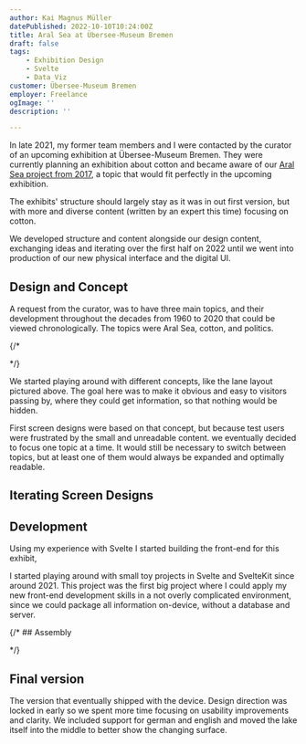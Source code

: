 ```yaml
---
author: Kai Magnus Müller
datePublished: 2022-10-10T10:24:00Z
title: Aral Sea at Übersee-Museum Bremen
draft: false
tags:
    - Exhibition Design
    - Svelte
    - Data Viz
customer: Übersee-Museum Bremen
employer: Freelance
ogImage: ''
description: ''

---
```




<Figure 
    alt="The assembled exhibit after delivery in the Übersee-Museum (excuse the bad footage, after eight hours in the train and no sleep, I wasn't exactly awake…)" 
    src="/video/aral-sea-2/aral-sea-2-video-2.mp4" 
    width="1920" 
    height="1080"
    type="video"
    fullWidth>
</Figure>



In late 2021, my former team members and I were contacted by the curator of an upcoming exhibition at Übersee-Museum Bremen. They were currently planning an exhibition about cotton and became aware of our [Aral Sea project from 2017](../projects/AralSea.mdx), a topic that would fit perfectly in the upcoming exhibition.

The exhibits' structure should largely stay as it was in out first version, but with more and diverse content (written by an expert this time) focusing on cotton. 

We developed structure and content alongside our design content, exchanging ideas and iterating over the first half on 2022 until we went into production of our new physical interface and the digital UI. 

## Design and Concept

A request from the curator, was to have three main topics, and their development throughout the decades from 1960 to 2020 that could be viewed chronologically. The topics were Aral Sea, cotton, and politics.

{/* <Figure
            alt="Early concepts of a 'lane' layout. Users could expand one of the three topics to access more detailed information."
            src="https://res.cloudinary.com/dm3a0qioc/image/upload/v1719421037/Aral%20Sea%202/aral-sea-2-concepts-2_ib5n32.jpg"
            width="1920"
            height="1200"></Figure> */}

<Figure 
    alt="Early concepts of a 'lane' layout. Users could expand one of the three topics to access more detailed information." 
    src="https://res.cloudinary.com/dm3a0qioc/image/upload/v1719752051/Aral%20Sea%202/aral-sea-2-concept-1_dnnlsk.jpg" 
    width="1920" 
    height="678">
</Figure>

We started playing around with different concepts, like the lane layout pictured above. The goal here was to make it obvious and easy to visitors passing by, where they could get information, so that nothing would be hidden.

First screen designs were based on that concept, but because test users were frustrated by the small and unreadable content. we eventually decided to focus one topic at a time. It would still be necessary to switch between topics, but at least one of them would always be expanded and optimally readable.

## Iterating Screen Designs

<Figure 
    alt="One of the first designs with prototype styling. It introduced the possibility to switch topics at the bottom of the screen." 
    src="https://res.cloudinary.com/dm3a0qioc/image/upload/v1719751645/Aral%20Sea%202/aral-sea-2-wip-2_aupeym.jpg" 
    width="1920" 
    height="1080">
</Figure>

## Development

Using my experience with Svelte I started building the front-end for this exhibit, 

I started playing around with small toy projects in Svelte and SvelteKit since around 2021. This project was the first big project where I could apply my new front-end development skills in a not overly complicated environment, since we could package all information on-device, without a database and server. 

{/* ## Assembly


<Figure 
    alt="The final version included a number of " 
    src="https://res.cloudinary.com/dm3a0qioc/image/upload/v1719752800/Aral%20Sea%202/aral-sea-2-hardware-1_llztxj.jpg" 
    width="4032" 
    height="3024">
</Figure> */}

## Final version

The version that eventually shipped with the device. Design direction was locked in early so we spent more time focusing on usability improvements and clarity. We included support for german and english and moved the lake itself into the middle to better show the changing surface. 

<Figure 
    alt="Users can view different media scattered around the lake like photographs on a table." 
    src="https://res.cloudinary.com/dm3a0qioc/image/upload/v1719751646/Aral%20Sea%202/aral-sea-2-final-1990_gnna1g.jpg" 
    width="1920" 
    height="1080">
</Figure>